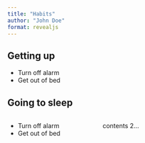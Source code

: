 ```yaml
---
title: "Habits"
author: "John Doe"
format: revealjs
---
```


## Getting up

:::: {.incremental}

- Turn off alarm
- Get out of bed

::::

## Going to sleep

:::: {.columns}

::: {.column width="40%"}

:::: {.incremental}

- Turn off alarm
- Get out of bed

::::
:::

::: {.column width="60%"}
contents 2...
:::

::::